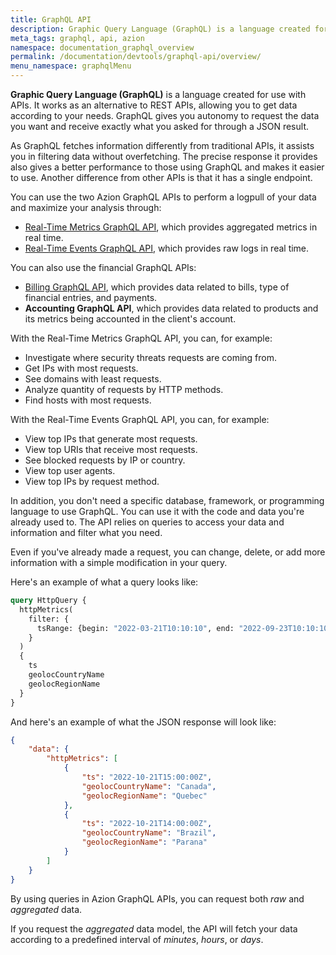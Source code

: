 ```yaml
---
title: GraphQL API
description: Graphic Query Language (GraphQL) is a language created for use with APIs. It works as an alternative to REST APIs, allowing you to get data according to your needs. GraphQL gives you autonomy to request the data you want and receive exactly what you asked for through a JSON result.
meta_tags: graphql, api, azion
namespace: documentation_graphql_overview
permalink: /documentation/devtools/graphql-api/overview/
menu_namespace: graphqlMenu
---
```



**Graphic Query Language (GraphQL)** is a language created for use with APIs. It works as an alternative to REST APIs, allowing you to get data according to your needs. GraphQL gives you autonomy to request the data you want and receive exactly what you asked for through a JSON result.

As GraphQL fetches information differently from traditional APIs, it assists you in filtering data without overfetching. The precise response it provides also gives a better performance to those using GraphQL and makes it easier to use. Another difference from other APIs is that it has a single endpoint.

You can use the two Azion GraphQL APIs to perform a logpull of your data and maximize your analysis through:

- [Real-Time Metrics GraphQL API](/en/documentation/products/observe/real-time-metrics/), which provides aggregated metrics in real time.
- [Real-Time Events GraphQL API](/en/documentation/products/observe/real-time-events/), which provides raw logs in real time.

<LinkButton link="/en/documentation/devtools/graphql-api/queries/" label="more on aggregated and raw data" />

You can also use the financial GraphQL APIs:

- [Billing GraphQL API](/en/documentation/products/accounts/billing-and-subscriptions/), which provides data related to bills, type of financial entries, and payments.
- **Accounting GraphQL API**, which provides data related to products and its metrics being accounted in the client's account.

With the Real-Time Metrics GraphQL API, you can, for example:

- Investigate where security threats requests are coming from.
- Get IPs with most requests.
- See domains with least requests.
- Analyze quantity of requests by HTTP methods.
- Find hosts with most requests.

With the Real-Time Events GraphQL API, you can, for example:

- View top IPs that generate most requests.
- View top URIs that receive most requests.
- See blocked requests by IP or country.
- View top user agents.
- View top IPs by request method.

In addition, you don't need a specific database, framework, or programming language to use GraphQL. You can use it with the code and data you're already used to. The API relies on queries to access your data and information and filter what you need.

Even if you've already made a request, you can change, delete, or add more information with a simple modification in your query.

Here's an example of what a query looks like:

```graphql
query HttpQuery {
  httpMetrics(
    filter: {
      tsRange: {begin: "2022-03-21T10:10:10", end: "2022-09-23T10:10:10"}
    }
  ) 
  {	
    ts
    geolocCountryName
    geolocRegionName
  }
}
```

And here's an example of what the JSON response will look like:

```json
{
    "data": {
        "httpMetrics": [
            {
                "ts": "2022-10-21T15:00:00Z",
                "geolocCountryName": "Canada",
                "geolocRegionName": "Quebec"
            },
            {
                "ts": "2022-10-21T14:00:00Z",
                "geolocCountryName": "Brazil",
                "geolocRegionName": "Parana"
            }
        ]
    }
}
```

By using queries in Azion GraphQL APIs, you can request both *raw* and *aggregated* data.

If you request the *aggregated* data model, the API will fetch your data according to a predefined interval of *minutes*, *hours*, or *days*.




